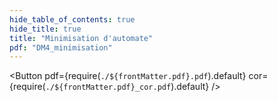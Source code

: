 ```yaml
---
hide_table_of_contents: true
hide_title: true
title: "Minimisation d'automate"
pdf: "DM4_minimisation"
---
```


<Button 
    pdf={require(`./${frontMatter.pdf}.pdf`).default}
    cor={require(`./${frontMatter.pdf}_cor.pdf`).default}
/>
